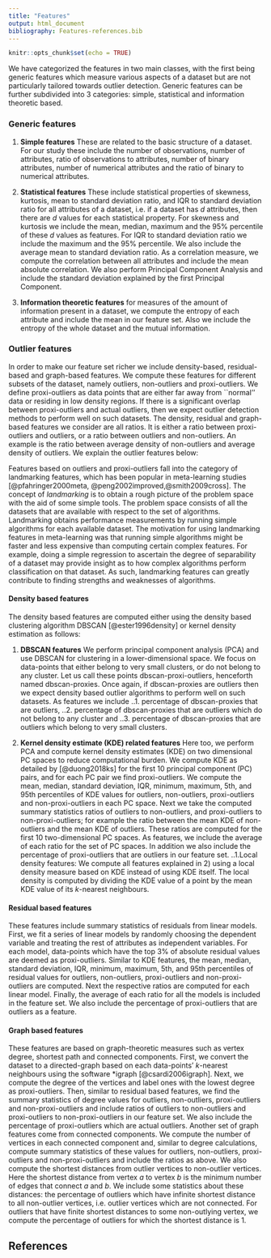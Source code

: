 ```yaml
---
title: "Features"
output: html_document
bibliography: Features-references.bib
---
```


```r
knitr::opts_chunk$set(echo = TRUE)
```

We have categorized the features in two main classes, with the first being generic features which measure various aspects of a dataset but are not particularly tailored towards outlier detection. Generic features can be further subdivided into 3 categories: simple, statistical and information theoretic based. 

### Generic features

1. **Simple features** These are related to the basic structure of a dataset. For our study these include the number of observations, number of attributes, ratio of observations to attributes, number of binary attributes, number of numerical attributes and the ratio of binary to numerical attributes.
	
2. **Statistical features** These include statistical properties of skewness, kurtosis, mean to standard deviation ratio, and IQR to standard deviation ratio for all attributes of a dataset, i.e. if a dataset has $d$ attributes, then there are $d$ values for each statistical property. For skewness and kurtosis we include the mean, median, maximum and the 95\% percentile of these $d$ values as features. For IQR to standard deviation ratio we include the maximum and the 95\% percentile. We also include the average mean to standard deviation ratio. As a correlation measure, we compute the correlation between all attributes and include the mean absolute correlation. We also perform Principal Component Analysis and include the  standard deviation explained by the first Principal Component.
	
3. **Information theoretic features** for measures of the amount of information present in a dataset, we compute the entropy of each attribute and include the mean in our feature set. Also we include the entropy of the whole dataset and the mutual information.

### Outlier features
 In order to make our feature set richer we include density-based, residual-based and graph-based features. We compute these features for different subsets of the dataset, namely outliers, non-outliers and proxi-outliers. We define proxi-outliers as data points that are either far away from ``normal'' data or residing in low density regions. If there is a significant overlap between  proxi-outliers and actual outliers, then we expect outlier detection methods to perform well on such datasets. The density, residual and graph-based features we consider are all ratios. It is either a ratio between proxi-outliers and outliers, or a ratio between outliers and non-outliers. An example is the ratio between average density of non-outliers and average density of outliers. We explain the outlier features below:

Features based on outliers and proxi-outliers fall into the category of  landmarking features, which has been popular in meta-learning studies  [@pfahringer2000meta, @peng2002improved,@smith2009cross]. The concept of  *landmarking* is to obtain a rough picture of the problem space with the aid of some simple tools. The problem space consists of all the datasets that are available with respect to the set of algorithms. Landmarking obtains performance measurements by running simple algorithms for each available dataset. The motivation for using landmarking features in meta-learning was that running simple algorithms might be faster and less expensive than computing certain complex features. For example, doing a simple regression to ascertain the degree of separability of a dataset may provide insight as to how complex algorithms perform classification on that dataset. As such, landmarking features can greatly contribute to finding strengths and weaknesses of algorithms.


#### Density based features
The density based features are computed either using the density based clustering algorithm DBSCAN [@ester1996density] or kernel density estimation as follows:
    	      
 1. **DBSCAN features** We perform principal component analysis (PCA) and use DBSCAN for clustering in a lower-dimensional space. We focus on data-points that either belong to  very small clusters, or do not belong to any cluster. Let us call these points dbscan-proxi-outliers, henceforth named dbscan-proxies.  Once again, if dbscan-proxies are outliers then we  expect density based outlier algorithms to perform well on such datasets. As features we include 
 ..1. percentage of dbscan-proxies that are outliers, 
 ..2. percentage of  dbscan-proxies that are outliers which do not belong to any cluster  and 
 ..3.  percentage of  dbscan-proxies that are outliers which  belong to very small clusters.  
 
2. **Kernel density estimate (KDE) related features**
Here too, we perform PCA and compute kernel density estimates (KDE) on two dimensional PC spaces to reduce computational burden.  We compute KDE as detailed by [@duong2018ks] for the first 10 principal component (PC) pairs, and for each PC pair we find proxi-outliers. We compute the  mean, median, standard deviation, IQR, minimum, maximum, 5th,  and  95th percentiles of KDE values for outliers, non-outliers, proxi-outliers and non-proxi-outliers in each PC space. Next we take the computed summary statistics ratios of outliers to non-outliers, and proxi-outliers to non-proxi-outliers; for example the ratio between the mean KDE of non-outliers and the mean KDE of outliers. These ratios are computed for the first 10 two-dimensional PC spaces. As features, we include the average of each ratio for the set of PC spaces. In addition we also include the percentage of proxi-outliers that are outliers in our feature set.
..1.Local density features: We compute all features explained in 2)  using a local density measure based on KDE instead of using KDE itself. The local  density is computed by dividing the KDE value of a point by the mean KDE value of its $k$-nearest neighbours. 
    	      
#### Residual based features
These features include summary statistics of residuals from linear models. First, we fit a series of linear models by randomly choosing the dependent variable and treating the rest of attributes as independent variables. For each model, data-points which have the top 3\% of absolute residual values are deemed as proxi-outliers. Similar to KDE features, the  mean, median, standard deviation, IQR, minimum, maximum, 5th,  and  95th percentiles of residual values for outliers, non-outliers, proxi-outliers and non-proxi-outliers are computed. Next the respective ratios are computed for each linear model. Finally, the average of each ratio for all the models is included in the feature set. We also include the percentage of proxi-outliers that are outliers as a feature.
    
#### Graph based features    
These features are based on graph-theoretic measures such as vertex degree, shortest path and connected components. First, we convert the dataset to a directed-graph based on each data-points' $k$-nearest neighbours using the software *igraph [@csardi2006igraph]. Next, we compute the degree of the vertices and label ones with the lowest degree as proxi-outliers. Then, similar to residual based features, we find the summary statistics of degree values for
outliers, non-outliers, proxi-outliers and non-proxi-outliers and include ratios of outliers to non-outliers and proxi-outliers to non-proxi-outliers in our feature set. We also include the percentage of proxi-outliers which are actual outliers.
    	      Another set of graph features come from connected components. We compute the number of vertices in each connected component and, similar to degree calculations, compute summary statistics of these values for outliers, non-outliers, proxi-outliers and non-proxi-outliers and include the ratios as above.
    	      We also compute the shortest distances from outlier vertices to  non-outlier vertices. Here the shortest distance from vertex $a$ to vertex $b$ is the minimum number of edges that connect $a$ and $b$. We include some statistics about these distances:  the percentage of outliers which have infinite shortest distance to all non-outlier vertices, i.e. outlier vertices which are not connected.  For  outliers that have finite shortest distances to some non-outlying vertex, we compute the percentage of outliers for which the shortest distance is 1.
    

## References

